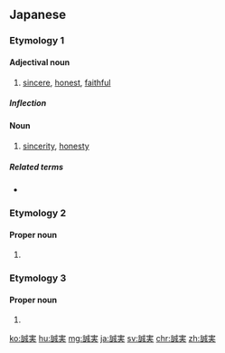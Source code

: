 ==Japanese==

===Etymology 1===
{{ja-kanjitab|せい|じつ|yomi=on}}

====Adjectival noun====
{{ja-adj|infl=na|せいじつ|kyu=誠實}}

# [[sincere]], [[honest]], [[faithful]]

=====Inflection=====
{{ja-na|せいじつ}}

====Noun====
{{ja-noun|せいじつ|kyu=誠實}}

# [[sincerity]], [[honesty]]

=====Related terms=====
* {{ja-r|不誠実|ふせいじつ}}

===Etymology 2===

====Proper noun====
{{ja-pos|なるみ|proper}}

# {{given name|female|lang=ja|sort=なるみ}}

===Etymology 3===

====Proper noun====
{{ja-pos|まさみ|proper}}

# {{given name|female|lang=ja|sort=まさみ}}

[[ko:誠実]]
[[hu:誠実]]
[[mg:誠実]]
[[ja:誠実]]
[[sv:誠実]]
[[chr:誠実]]
[[zh:誠実]]
